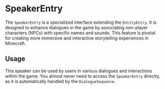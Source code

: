
# SpeakerEntry

The `SpeakerEntry` is a specialized interface extending the `EntityEntry`.
It is designed to enhance dialogues in the game by associating non-player characters (NPCs) with specific names and sounds.
This feature is pivotal for creating more immersive and interactive storytelling experiences in Minecraft.

## Usage
<CodeSnippet tag="speaker_entry" />

This speaker can be used by users in various dialogues and interactions within the game.
You almost never need to access the `SpeakerEntry` directly, as it is automatically handled by the `DialogueSequence`.

